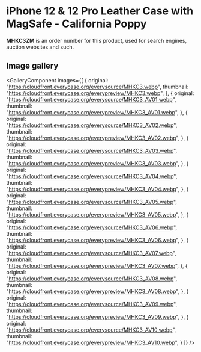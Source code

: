
# iPhone 12 & 12 Pro Leather Case with MagSafe - California Poppy

<Callout type='info' emoji='👉🏻'>**MHKC3ZM** is an order number for this product, used for search engines, auction websites and such.</Callout>

## Image gallery

<GalleryComponent
    images={[
      {
        original: "https://cloudfront.everycase.org/everysource/MHKC3.webp",
        thumbnail: "https://cloudfront.everycase.org/everypreview/MHKC3.webp",
      },
      {
        original: "https://cloudfront.everycase.org/everysource/MHKC3_AV01.webp",
        thumbnail: "https://cloudfront.everycase.org/everypreview/MHKC3_AV01.webp",
      },
      {
        original: "https://cloudfront.everycase.org/everysource/MHKC3_AV02.webp",
        thumbnail: "https://cloudfront.everycase.org/everypreview/MHKC3_AV02.webp",
      },
      {
        original: "https://cloudfront.everycase.org/everysource/MHKC3_AV03.webp",
        thumbnail: "https://cloudfront.everycase.org/everypreview/MHKC3_AV03.webp",
      },
      {
        original: "https://cloudfront.everycase.org/everysource/MHKC3_AV04.webp",
        thumbnail: "https://cloudfront.everycase.org/everypreview/MHKC3_AV04.webp",
      },
      {
        original: "https://cloudfront.everycase.org/everysource/MHKC3_AV05.webp",
        thumbnail: "https://cloudfront.everycase.org/everypreview/MHKC3_AV05.webp",
      },
      {
        original: "https://cloudfront.everycase.org/everysource/MHKC3_AV06.webp",
        thumbnail: "https://cloudfront.everycase.org/everypreview/MHKC3_AV06.webp",
      },
      {
        original: "https://cloudfront.everycase.org/everysource/MHKC3_AV07.webp",
        thumbnail: "https://cloudfront.everycase.org/everypreview/MHKC3_AV07.webp",
      },
      {
        original: "https://cloudfront.everycase.org/everysource/MHKC3_AV08.webp",
        thumbnail: "https://cloudfront.everycase.org/everypreview/MHKC3_AV08.webp",
      },
      {
        original: "https://cloudfront.everycase.org/everysource/MHKC3_AV09.webp",
        thumbnail: "https://cloudfront.everycase.org/everypreview/MHKC3_AV09.webp",
      },
      {
        original: "https://cloudfront.everycase.org/everysource/MHKC3_AV10.webp",
        thumbnail: "https://cloudfront.everycase.org/everypreview/MHKC3_AV10.webp",
      }
    ]}
  />
